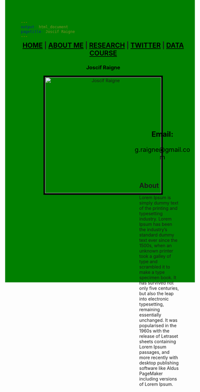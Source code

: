 ```yaml
---
output: html_document
pagetitle: Joscif Raigne
---
```


<style type="text/css">
.main-container {
  max-width: 97%;
  margin-left: auto;
  margin-right: auto;
  margin-top: 25px;
  background-color: white;
  height: 750px;

}
body{
  background-color: green;
  height: 800px;
  
}
header{
  float: center;
    background-color: green;
    height: 307px;
    width: 110%;
    margin: -21px -20px 0 -15px;

}

p{
      margin: 0 0 -241px;
}
a{
  color: black;

}

.image-corner{
  float:left;
  margin-top: 200px;

}
.main-text{
  margin-top:140px;
  margin-left:377px;

}

.con{
    margin-top: -14px;
    margin-left: 377px;
    color: black;
    font-size: 20px;
}



}
header.img{
  border-style: solid;
  border-width: 15px;
}



</style>

<header>
<div class="header">



<div class = "link-text;">
## [HOME](https://joscif.github.io/) | [ABOUT ME](https://joscif.github.io/about-me/) |  [RESEARCH](https://joscif.github.io/res/) | [TWITTER](https://twitter.com/RaigneMaker) | [DATA COURSE](http://gzahn.github.io/data-course/) 

<h3 style= "color:black;">**Joscif Raigne** </h3>

<img src="../zion.jpg" alt="Joscif Raigne" width="370" height="370" style="  border-style: solid;
  border-width: 5px;
  border-color: black">
  
  
  
<div class=con>
<h3>**Email:** </h3>
g.raigne@gmail.com <br>
</div>

<div class="main-text">


  
</div>

  
  


</header>

<body>
<div class="main-text">
<h2>About</h2>
<p>Lorem Ipsum is simply dummy text of the printing and typesetting industry. Lorem Ipsum has been the industry's standard dummy text ever since the 1500s, when an unknown printer took a galley of type and scrambled it to make a type specimen book. It has survived not only five centuries, but also the leap into electronic typesetting, remaining essentially unchanged. It was popularised in the 1960s with the release of Letraset sheets containing Lorem Ipsum passages, and more recently with desktop publishing software like Aldus PageMaker including versions of Lorem Ipsum.</p>

</div>

</body>
<footer>
</footer>

